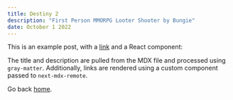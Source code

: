 ```yaml
---
title: Destiny 2
description: "First Person MMORPG Looter Shooter by Bungie"
date: October 1 2022
---
```


This is an example post, with a [link](https://nextjs.org) and a React component:

The title and description are pulled from the MDX file and processed using `gray-matter`. Additionally, links are rendered using a custom component passed to `next-mdx-remote`.

Go back [home](/).